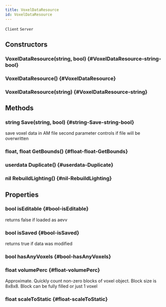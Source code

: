```yaml
---
title: VoxelDataResource
id: VoxelDataResource
---
```

`Client`
`Server`

## Constructors

### VoxelDataResource(string, bool) {#VoxelDataResource-string-bool}

### VoxelDataResource() {#VoxelDataResource}

### VoxelDataResource(string) {#VoxelDataResource-string}

## Methods

### string Save(string, bool) {#string-Save-string-bool}
save voxel data in AM file
second parameter controls if file will be overwritten

### float, float GetBounds() {#float-float-GetBounds}

### userdata Duplicate() {#userdata-Duplicate}

### nil RebuildLighting() {#nil-RebuildLighting}

## Properties

### bool isEditable {#bool-isEditable}
returns false if loaded as aevv

### bool isSaved {#bool-isSaved}
returns true if data was modified

### bool hasAnyVoxels {#bool-hasAnyVoxels}

### float volumePerc {#float-volumePerc}
Approximate. Quickly count non-zero blocks of voxel object. Block size is 8x8x8. Block can be fully filled or just 1 voxel

### float scaleToStatic {#float-scaleToStatic}

